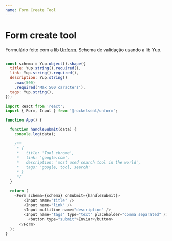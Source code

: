 ```yaml
---
name: Form Create Tool
---
```



# Form create tool

Formulário feito com a lib [Unform](https://github.com/Rocketseat/unform). Schema de validação usando a lib Yup.

```js

const schema = Yup.object().shape({
  title: Yup.string().required(),
  link: Yup.string().required(),
  description: Yup.string()
    .max(500)
    .required('Max 500 caracters'),
  tags: Yup.string(),
});

```

```js
import React from 'react';
import { Form, Input } from '@rocketseat/unform';

function App() {

  function handleSubmit(data) {
    console.log(data);

    /**
     * {
     *   title: 'Tool chrome',
     *   link: 'google.com',
     *   description: 'most used search tool in the world',
     *   tags: 'google, tool, search'
     * }
     */
  }

  return (
    <Form schema={schema} onSubmit={handleSubmit}>
        <Input name="title" />
        <Input name="link" />
        <Input multiline name="description" />
        <Input name="tags" type="text" placeholder="comma separated" />
          <button type="submit">Enviar</button>
      </Form>
  );
}
```
